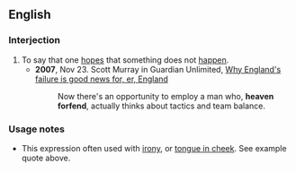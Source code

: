 ==English==

===Interjection===
{{en-interj}}

# To say that one [[hopes]] that something does not [[happen]].
#* '''2007''', Nov 23. Scott Murray in Guardian Unlimited, [http://football.guardian.co.uk/comment/story/0,,2215456,00.html Why England's failure is good news for, er, England]
#*: Now there's an opportunity to employ a man who, '''heaven forfend''', actually thinks about tactics and team balance.
#: {{syn|en|heaven forbid|God forbid}}

===Usage notes===
* This expression often used with [[irony]], or [[tongue in cheek]]. See example quote above.
